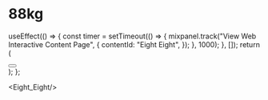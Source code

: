 # 88kg


  useEffect(() => {
    const timer = setTimeout(() => {
      mixpanel.track("View Web Interactive Content Page", {
        contentId: "Eight Eight",
      });
    }, 1000);
  }, []);
  return (
    <div className="lg:flex">
      <div className="lg:mr-2 lg:w-1/3 w-full">
        <Button
          title="Life Style"
          description="생활 습관을 바꿔보자!"
          query="/Diet/88kg"
        ></Button>
      </div>
      <div className="lg:ml-2 lg:mr-2 lg:w-1/3 w-full"></div>
      <div className="lg:ml-2 lg:w-1/3 w-full"></div>
    </div>
  );
};

<Eight_Eight/>
